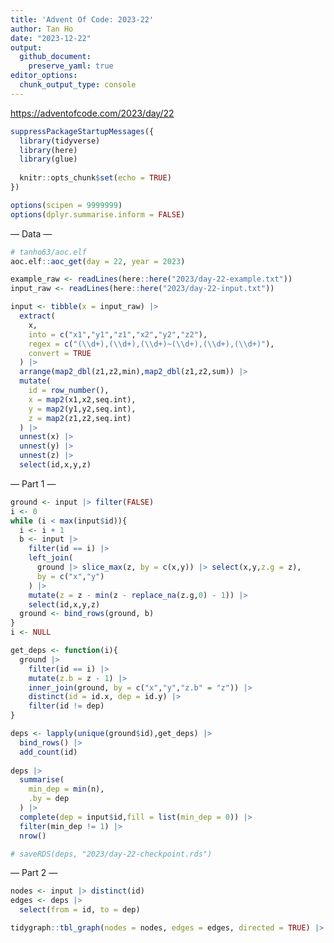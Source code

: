 ```yaml
---
title: 'Advent Of Code: 2023-22'
author: Tan Ho
date: "2023-12-22"
output: 
  github_document:
    preserve_yaml: true
editor_options: 
  chunk_output_type: console
---
```


<https://adventofcode.com/2023/day/22>

```r
suppressPackageStartupMessages({
  library(tidyverse)
  library(here)
  library(glue)
  
  knitr::opts_chunk$set(echo = TRUE)
})

options(scipen = 9999999)
options(dplyr.summarise.inform = FALSE)
```

--- Data ---

```r
# tanho63/aoc.elf
aoc.elf::aoc_get(day = 22, year = 2023)
```

```r
example_raw <- readLines(here::here("2023/day-22-example.txt"))
input_raw <- readLines(here::here("2023/day-22-input.txt"))

input <- tibble(x = input_raw) |> 
  extract(
    x, 
    into = c("x1","y1","z1","x2","y2","z2"), 
    regex = c("(\\d+),(\\d+),(\\d+)~(\\d+),(\\d+),(\\d+)"), 
    convert = TRUE
  ) |> 
  arrange(map2_dbl(z1,z2,min),map2_dbl(z1,z2,sum)) |>
  mutate(
    id = row_number(),
    x = map2(x1,x2,seq.int),
    y = map2(y1,y2,seq.int),
    z = map2(z1,z2,seq.int)
  ) |>
  unnest(x) |> 
  unnest(y) |> 
  unnest(z) |> 
  select(id,x,y,z)

```

--- Part 1 ---

```r
ground <- input |> filter(FALSE)
i <- 0
while (i < max(input$id)){
  i <- i + 1
  b <- input |> 
    filter(id == i) |> 
    left_join(
      ground |> slice_max(z, by = c(x,y)) |> select(x,y,z.g = z),
      by = c("x","y")
    ) |> 
    mutate(z = z - min(z - replace_na(z.g,0) - 1)) |> 
    select(id,x,y,z)
  ground <- bind_rows(ground, b)
}
i <- NULL
```


```r
get_deps <- function(i){
  ground |> 
    filter(id == i) |> 
    mutate(z.b = z - 1) |> 
    inner_join(ground, by = c("x","y","z.b" = "z")) |>
    distinct(id = id.x, dep = id.y) |> 
    filter(id != dep)
}

deps <- lapply(unique(ground$id),get_deps) |> 
  bind_rows() |> 
  add_count(id)
  
deps |> 
  summarise(
    min_dep = min(n),
    .by = dep
  ) |> 
  complete(dep = input$id,fill = list(min_dep = 0)) |> 
  filter(min_dep != 1) |> 
  nrow()

```

```r
# saveRDS(deps, "2023/day-22-checkpoint.rds")
```


--- Part 2 ---

```r
nodes <- input |> distinct(id)
edges <- deps |> 
  select(from = id, to = dep)

tidygraph::tbl_graph(nodes = nodes, edges = edges, directed = TRUE) |> ggraph::autograph()
```

